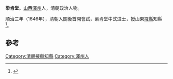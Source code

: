 '''梁肯堂'''。[[山西|山西]][[澤州|澤州]]人，清朝政治人物。

顺治三年（1646年），清朝入關後首開會試，梁肯堂中式进士，授山東[[掖縣|掖縣]]知縣<ref>{{cite book|author1=（清）王轩等纂修|editor=刘克文总点校|title=山西通志|date=1990年11月|publisher=北京：中华书局|isbn=7-101-00700-7|pages=1911|accessdate=2016-05-06}}</ref>。

==參考==
{{reflist}}
{{清朝人物小作品}}
{{順治三年丙戌科殿試金榜}}
{{DEFAULTSORT:Liang梁}}
[[Category:清朝掖縣知縣|Category:清朝掖縣知縣]]
[[Category:澤州人|Category:澤州人]]
